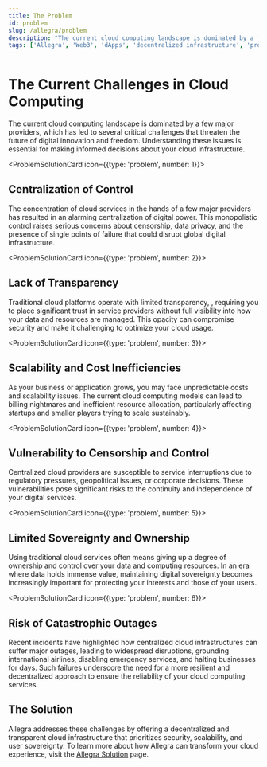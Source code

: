 ```yaml
---
title: The Problem
id: problem
slug: /allegra/problem
description: "The current cloud computing landscape is dominated by a few major providers, which has led to several critical challenges."
tags: ['Allegra', 'Web3', 'dApps', 'decentralized infrastructure', 'problem', 'solution']
---
```



# <span><ProblemIcon/></span> The Current Challenges in Cloud Computing

The current cloud computing landscape is dominated by a few major providers, which has led to several critical challenges that threaten the future of digital innovation and freedom. Understanding these issues is essential for making informed decisions about your cloud infrastructure.

<ProblemSolutionCard icon={{type: 'problem', number: 1}}>
## Centralization of Control
The concentration of cloud services in the hands of a few major providers has resulted in an alarming centralization of digital power. This monopolistic control raises serious concerns about censorship, data privacy, and the presence of single points of failure that could disrupt global digital infrastructure.
</ProblemSolutionCard>

<ProblemSolutionCard icon={{type: 'problem', number: 2}}>
## Lack of Transparency
Traditional cloud platforms operate with limited transparency, , requiring you to place significant trust in service providers without full visibility into how your data and resources are managed. This opacity can compromise security and make it challenging to optimize your cloud usage.
</ProblemSolutionCard>

<ProblemSolutionCard icon={{type: 'problem', number: 3}}>
## Scalability and Cost Inefficiencies
As your business or application grows, you may face unpredictable costs and scalability issues. The current cloud computing models can lead to billing nightmares and inefficient resource allocation, particularly affecting startups and smaller players trying to scale sustainably.
</ProblemSolutionCard>

<ProblemSolutionCard icon={{type: 'problem', number: 4}}>
## Vulnerability to Censorship and Control
Centralized cloud providers are susceptible to service interruptions due to regulatory pressures, geopolitical issues, or corporate decisions. These vulnerabilities pose significant risks to the continuity and independence of your digital services.
</ProblemSolutionCard>

<ProblemSolutionCard icon={{type: 'problem', number: 5}}>
## Limited Sovereignty and Ownership
Using traditional cloud services often means giving up a degree of ownership and control over your data and computing resources. In an era where data holds immense value, maintaining digital sovereignty becomes increasingly important for protecting your interests and those of your users.
</ProblemSolutionCard>

<ProblemSolutionCard icon={{type: 'problem', number: 6}}>
## Risk of Catastrophic Outages
Recent incidents have highlighted how centralized cloud infrastructures can suffer major outages, leading to widespread disruptions, grounding international airlines, disabling emergency services, and halting businesses for days. Such failures underscore the need for a more resilient and decentralized approach to ensure the reliability of your cloud computing services.
</ProblemSolutionCard>


## The Solution

Allegra addresses these challenges by offering a decentralized and transparent cloud infrastructure that prioritizes security, scalability, and user sovereignty. To learn more about how Allegra can transform your cloud experience, visit the [Allegra Solution](/allegra/solution) page.
